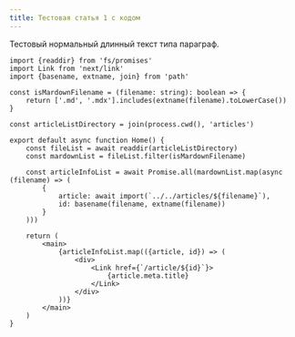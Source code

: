 ```yaml
---
title: Тестовая статья 1 с кодом
---
```


Тестовый нормальный длинный текст типа параграф.

```tsx
import {readdir} from 'fs/promises'
import Link from 'next/link'
import {basename, extname, join} from 'path'

const isMardownFilename = (filename: string): boolean => {
	return ['.md', '.mdx'].includes(extname(filename).toLowerCase())
}

const articleListDirectory = join(process.cwd(), 'articles')

export default async function Home() {
	const fileList = await readdir(articleListDirectory)
	const mardownList = fileList.filter(isMardownFilename)

	const articleInfoList = await Promise.all(mardownList.map(async (filename) => (
		{
			article: await import(`../../articles/${filename}`),
			id: basename(filename, extname(filename))
		}
	)))

	return (
		<main>
			{articleInfoList.map(({article, id}) => (
				<div>
					<Link href={`/article/${id}`}>
						{article.meta.title}
					</Link>
				</div>
			))}
		</main>
	)
}

```